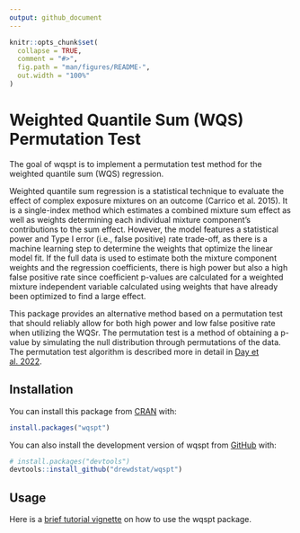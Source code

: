 ```yaml
---
output: github_document
---
```


<!-- README.md is generated from README.Rmd. Please edit that file -->

```r
knitr::opts_chunk$set(
  collapse = TRUE,
  comment = "#>",
  fig.path = "man/figures/README-",
  out.width = "100%"
)
```

# Weighted Quantile Sum (WQS) Permutation Test

<!-- badges: start -->
<!-- badges: end -->

The goal of wqspt is to implement a permutation test method for the weighted quantile sum (WQS) regression.

Weighted quantile sum regression is a statistical technique to evaluate the effect of complex exposure mixtures on an outcome (Carrico et al. 2015). It is a single-index method which estimates a combined mixture sum effect as well as weights determining each individual mixture component’s contributions to the sum effect. However, the model features a statistical power and Type I error (i.e., false positive) rate trade-off, as there is a machine learning step to determine the weights that optimize the linear model fit. If the full data is used to estimate both the mixture component weights and the regression coefficients, there is high power but also a high false positive rate since coefficient p-values are calculated for a weighted mixture independent variable calculated using weights that have already been optimized to find a large effect.

This package provides an alternative method based on a permutation test that should reliably allow for both high power and low false positive rate when utilizing the WQSr. The permutation test is a method of obtaining a p-value by simulating the null distribution through permutations of the data. The permutation test algorithm is described more in detail in [Day et al. 2022](https://doi.org/10.1289/EHP10570).

## Installation

You can install this package from [CRAN](https://CRAN.R-project.org/package=wqspt) with:

``` r
install.packages("wqspt")
```

You can also install the development version of wqspt from [GitHub](https://github.com/drewdstat/wqspt) with:

``` r
# install.packages("devtools")
devtools::install_github("drewdstat/wqspt")
```

## Usage

Here is a [brief tutorial vignette](http://htmlpreview.github.io/?https://github.com/drewdstat/wqspt/blob/working/vignettes/introduction.html) on how to use the wqspt package.  
